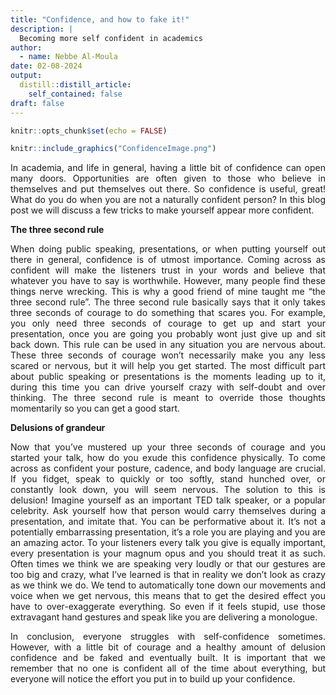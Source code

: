 ```yaml
---
title: "Confidence, and how to fake it!"
description: |
  Becoming more self confident in academics
author:
  - name: Nebbe Al-Moula 
date: 02-08-2024
output:
  distill::distill_article:
    self_contained: false
draft: false
---
```


<style>
body {
text-align: justify}
</style>

```r
knitr::opts_chunk$set(echo = FALSE)
```

```r
knitr::include_graphics("ConfidenceImage.png")
```

In academia, and life in general, having a little bit of confidence can open many doors. Opportunities are often given to those who believe in themselves and put themselves out there. So confidence is useful, great! What do you do when you are not a naturally confident person? In this blog post we will discuss a few tricks to make yourself appear more confident.

**The three second rule**

When doing public speaking, presentations, or when putting yourself out there in general, confidence is of utmost importance. Coming across as confident will make the listeners trust in your words and believe that whatever you have to say is worthwhile. However, many people find these things nerve wrecking. This is why a good friend of mine taught me “the three second rule”. The three second rule basically says that it only takes three seconds of courage to do something that scares you. For example, you only need three seconds of courage to get up and start your presentation, once you are going you probably wont just give up and sit back down. This rule can be used in any situation  you are nervous about. These three seconds of courage won’t necessarily make you any less scared or nervous, but it will help you get started. The most difficult part about public speaking or presentations is the moments leading up to it, during this time you can drive yourself crazy with self-doubt and over thinking. The three second rule is meant to override those thoughts momentarily so you can get a good start.

**Delusions of grandeur**

Now that you’ve mustered up your three seconds of courage and you started your talk, how do you exude this confidence physically. To come across as confident your posture, cadence, and body language are crucial. If you fidget, speak to quickly or too softly, stand hunched over, or constantly look down, you will seem nervous. The solution to this is delusion! Imagine yourself as an important TED talk speaker, or a popular celebrity. Ask yourself how that person would carry themselves during a presentation, and imitate that. You can be performative about it. It’s not a potentially embarrassing presentation, it’s a role you are playing and you are an amazing actor. To your listeners every talk you give is equally important, every presentation is your magnum opus and you should treat it as such. Often times we think we are speaking very loudly or that our gestures are too big and crazy, what I’ve learned is that in reality we don’t look as crazy as we think we do. We tend to automatically tone down our movements and voice when we get nervous, this means that to get the desired effect you have to over-exaggerate everything. So even if it feels stupid, use those extravagant hand gestures and speak like you are delivering a monologue.

In conclusion, everyone struggles with self-confidence sometimes. However, with a little bit of courage and a healthy amount of delusion confidence and be faked and eventually built. It is important that we remember that no one is confident all of the time about everything, but everyone will notice the effort you put in to build up your confidence.

